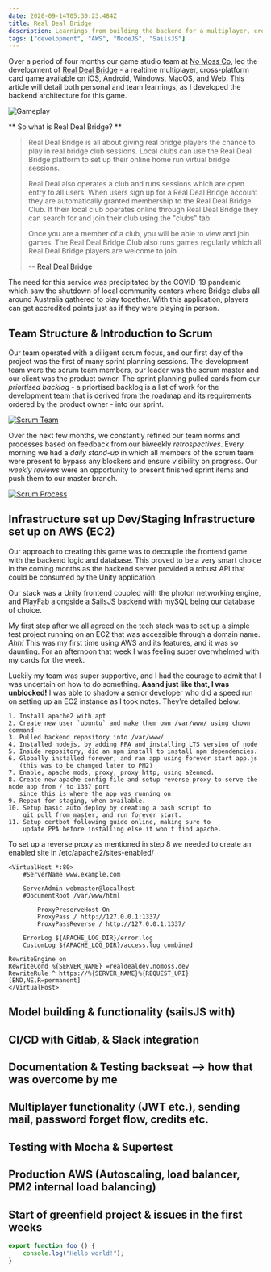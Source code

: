 ```yaml
---
date: 2020-09-14T05:30:23.484Z
title: Real Deal Bridge
description: Learnings from building the backend for a multiplayer, cross-platform game.
tags: ["development", "AWS", "NodeJS", "SailsJS"] 
---
```


Over a period of four months our game studio team at [No Moss Co](https://nomoss.co), led the development of [Real Deal Bridge](https://play.realdealbridge.com) - a realtime multiplayer, cross-platform card game available on iOS, Android, Windows, MacOS, and Web. This article will detail both personal and team learnings, as I developed the backend architecture for this game.  


![Gameplay](./gameplay.png "Auction stage in gameplay")

** So what is Real Deal Bridge? **

> Real Deal Bridge is all about giving real bridge players the chance to play in real bridge club sessions.  Local clubs can use the Real Deal Bridge platform to set up their online home run virtual bridge sessions. 
>
> Real Deal also operates a club and runs sessions which are open entry to all users.  When users sign up for a Real Deal Bridge account they are automatically granted membership to the Real Deal Bridge Club.  If their local club operates online through Real Deal Bridge they can search for and join their club using the "clubs" tab.
>
> Once you are a member of a club, you will be able to view and join games.  The Real Deal Bridge Club also runs games regularly which all Real Deal Bridge players are welcome to join.
>
> -- [Real Deal Bridge][1]

The need for this service was precipitated by the COVID-19 pandemic which saw the shutdown of local community centers where Bridge clubs all around Australia gathered to play together. With this application, players can get accredited points just as if they were playing in person. 

## Team Structure & Introduction to Scrum

Our team operated with a diligent scrum focus, and our first day of the project was the first of many sprint planning sessions. The development team were the scrum team members, our leader was the scrum master and our client was the product owner. The sprint planning pulled cards from our *priortised backlog* - a priortised backlog is a list of work for the development team that is derived from the roadmap and its requirements ordered by the product owner - into our sprint. 

[![Scrum Team](./scrum_team.png "The 3 main members of a scrum team")](https://nomoss.co/resources)

Over the next few months, we constantly refined our team norms and processes based on feedback from our biweekly *retrospectives*. Every morning we had a *daily stand-up* in which all members of the scrum team were present to bypass any blockers and ensure visibility on progress. Our *weekly reviews* were an opportunity to present finished sprint items and push them to our master branch.

[![Scrum Process](./scrum_process.png "The processes and structure to faciliate scrum")](https://nomoss.co/resources)

## Infrastructure set up Dev/Staging Infrastructure set up on AWS (EC2)

Our approach to creating this game was to decouple the frontend game with the backend logic and database. This proved to be a very smart choice in the coming months as the backend server provided a robust API that could be consumed by the Unity application. 

Our stack was a Unity frontend coupled with the photon networking engine, and PlayFab alongside a SailsJS backend with mySQL being our database of choice. 

My first step after we all agreed on the tech stack was to set up a simple test project running on an EC2 that was accessible through a domain name. *Ahh!* This was my first time using AWS and its features, and it was so daunting. For an afternoon that week I was feeling super overwhelmed with my cards for the week.

Luckily my team was super supportive, and I had the courage to admit that I was uncertain on how to do something. **Aaand just like that, I was unblocked!** I was able to shadow a senior developer who did a speed run on setting up an EC2 instance as I took notes. They're detailed below:

    1. Install apache2 with apt
    2. Create new user `ubuntu` and make them own /var/www/ using chown command
    3. Pulled backend repository into /var/www/
    4. Installed nodejs, by adding PPA and installing LTS version of node
    5. Inside repository, did an npm install to install npm dependencies.
    6. Globally installed forever, and ran app using forever start app.js 
       (this was to be changed later to PM2)
    7. Enable, apache mods, proxy, proxy_http, using a2enmod.
    8. Create new apache config file and setup reverse proxy to serve the node app from / to 1337 port
       since this is where the app was running on
    9. Repeat for staging, when available. 
    10. Setup basic auto deploy by creating a bash script to 
        git pull from master, and run forever start.
    11. Setup certbot following guide online, making sure to 
        update PPA before installing else it won't find apache.

To set up a reverse proxy as mentioned in step 8 we needed to create an enabled site in /etc/apache2/sites-enabled/

```clike
<VirtualHost *:80>
	#ServerName www.example.com

	ServerAdmin webmaster@localhost
	#DocumentRoot /var/www/html

        ProxyPreserveHost On
        ProxyPass / http://127.0.0.1:1337/
        ProxyPassReverse / http://127.0.0.1:1337/

	ErrorLog ${APACHE_LOG_DIR}/error.log
	CustomLog ${APACHE_LOG_DIR}/access.log combined

RewriteEngine on
RewriteCond %{SERVER_NAME} =realdealdev.nomoss.dev
RewriteRule ^ https://%{SERVER_NAME}%{REQUEST_URI} [END,NE,R=permanent]
</VirtualHost>
```
## Model building & functionality (sailsJS with)

## CI/CD with Gitlab, & Slack integration

## Documentation & Testing backseat --> how that was overcome by me

## Multiplayer functionality (JWT etc.), sending mail, password forget flow, credits etc.

## Testing with Mocha & Supertest 

## Production AWS (Autoscaling, load balancer, PM2 internal load balancing)


## Start of greenfield project & issues in the first weeks


```javascript
export function foo () {
    console.log("Hello world!");
}
```
[1]: https://www.realdealbridge.com/about

